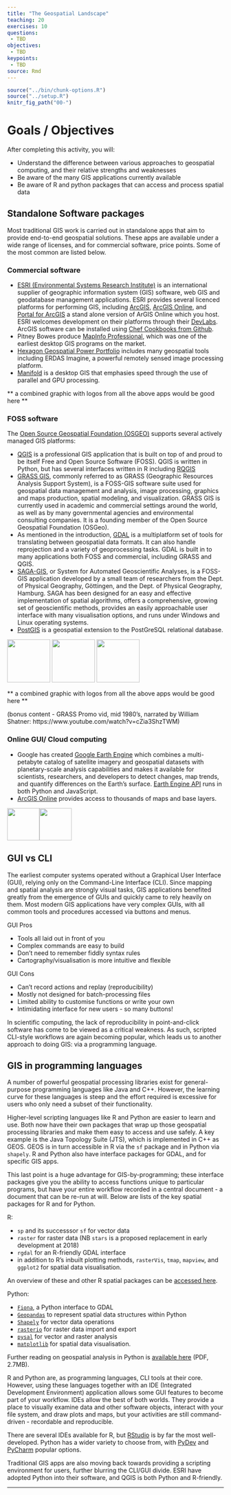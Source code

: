 ```yaml
---
title: "The Geospatial Landscape"
teaching: 20
exercises: 10
questions:
 - TBD
objectives:
 - TBD
keypoints:
 - TBD
source: Rmd
---
```


```r
source("../bin/chunk-options.R")
source("../setup.R")
knitr_fig_path("00-")
```
# Goals / Objectives

After completing this activity, you will:

  * Understand the difference between various approaches to geospatial computing, and their relative strengths and weaknesses 
  * Be aware of the many GIS applications currently available
  * Be aware of R and python packages that can access and process spatial data

## Standalone Software packages 

Most traditional GIS work is carried out in standalone apps that aim to provide end-to-end geospatial solutions. These apps are available under a wide range of licenses, and for commercial software, price points. Some of the most common are listed below.

### Commercial software 

  * [ESRI (Environmental Systems Research Institute)](https://www.esri.com/en-us/home) is an international supplier of geographic information system (GIS) software, web GIS and geodatabase management applications. ESRI provides several licenced platforms for performing GIS, including [ArcGIS](https://www.arcgis.com/home/index.html), [ArcGIS Online](http://www.esri.com/software/arcgis/arcgisonline), and [Portal for ArcGIS](http://server.arcgis.com/en/portal/) a stand alone version of ArGIS Online which you host. ESRI welcomes development on their platforms through their [DevLabs](https://developers.arcgis.com/). ArcGIS software can be installed using [Chef Cookbooks from Github](https://github.com/Esri/arcgis-cookbook).
  * Pitney Bowes produce [MapInfo Professional](https://www.pitneybowes.com/us/location-intelligence/geographic-information-systems/mapinfo-pro.html), which was one of the earliest desktop GIS programs on the market. 
  * [Hexagon Geospatial Power Portfolio](https://www.hexagongeospatial.com/products/power-portfolio) includes many geospatial tools including ERDAS Imagine, a powerful remotely sensed image processing platform.
  * [Manifold](http://www.manifold.net/) is a desktop GIS that emphasies speed through the use of parallel and GPU processing. 
  
** a combined graphic with logos from all the above apps would be good here **

### FOSS software 

The [Open Source Geospatial Foundation (OSGEO)](http://www.osgeo.org/) supports several actively managed GIS platforms:

  * [QGIS](https://www.qgis.org/en/site/) is a professional GIS application that is built on top of and proud to be itself Free and Open Source Software (FOSS). QGIS is written in Python, but has several interfaces written in R including [RQGIS](https://cran.r-project.org/web/packages/RQGIS/index.html) 
  * [GRASS GIS](https://grass.osgeo.org/), commonly referred to as GRASS (Geographic Resources Analysis Support System), is a FOSS-GIS software suite used for geospatial data management and analysis, image processing, graphics and maps production, spatial modeling, and visualization. GRASS GIS is currently used in academic and commercial settings around the world, as well as by many governmental agencies and environmental consulting companies. It is a founding member of the Open Source Geospatial Foundation (OSGeo).
  * As mentioned in the introduction, [GDAL](http://www.gdal.org/) is a multiplatform set of tools for translating between geospatial data formats. It can also handle reprojection and a variety of geoprocessing tasks. GDAL is built in to many applications both FOSS and commercial, including GRASS and QGIS.
  * [SAGA-GIS](http://www.saga-gis.org/en/index.html), or System for Automated Geoscientific Analyses, is a FOSS-GIS application developed by a small team of researchers from the Dept. of Physical Geography, Göttingen, and the Dept. of Physical Geography, Hamburg. SAGA has been designed for an easy and effective implementation of spatial algorithms, offers a comprehensive, growing set of geoscientific methods, provides an easily approachable user interface with many visualisation options, and runs under Windows and Linux operating systems.
  * [PostGIS](https://postgis.net/) is a geospatial extension to the PostGreSQL relational database.

<img src="https://qgisblog.files.wordpress.com/2016/12/qgis-logo_anita02.png" height="100"/>
<img src="https://grass.osgeo.org/uploads/images/logo_variant_nobg.png" height="100"/>
<img src="http://gisgeography.com/wp-content/uploads/2016/01/saga-gis-logo.png" height="100"/>

** a combined graphic with logos from all the above apps would be good here **

(bonus content - GRASS Promo vid, mid 1980's, narrated by William Shatner: https://www.youtube.com/watch?v=cZia3ShzTWM)

### Online GUI/ Cloud computing

  * Google has created [Google Earth Engine](https://earthengine.google.com/) which combines a multi-petabyte catalog of satellite imagery and geospatial datasets with planetary-scale analysis capabilities and makes it available for scientists, researchers, and developers to detect changes, map trends, and quantify differences on the Earth's surface. [Earth Engine API](https://developers.google.com/earth-engine/) runs in both Python and JavaScript.
  * [ArcGIS Online](http://www.arcgis.com/features/features.html) provides access to thousands of maps and base layers.

<img src="https://earthengine.google.com/static/images/GoogleEarthEngine_Grey_108.png" height="75"/><img src="https://wp.stolaf.edu/it/files/2017/02/ArcGISOnlineLogoT.png" height="75"/>

## GUI vs CLI 

The earliest computer systems operated without a Graphical User Interface (GUI), relying only on the Command-Line Interface (CLI). Since mapping and spatial analysis are strongly visual tasks, GIS applications benefited greatly from the emergence of GUIs and quickly came to rely heavily on them. Most modern GIS applications have very complex GUIs, with all common tools and procedures accessed via buttons and menus. 

GUI Pros

  - Tools all laid out in front of you
  - Complex commands are easy to build
  - Don't need to remember fiddly syntax rules
  - Cartography/visualisation is more intuitive and flexible
  
GUI Cons

  - Can't record actions and replay (reproducibility)
  - Mostly not designed for batch-processing files
  - Limited ability to customise functions or write your own
  - Intimidating interface for new users - so many buttons!
  
In scientific computing, the lack of reproducibility in point-and-click software has come to be viewed as a critical weakness. As such, scripted CLI-style workflows are again becoming popular, which leads us to another approach to doing GIS: via a programming language.
  
## GIS in programming languages 

A number of powerful geospatial processing libraries exist for general-purpose programming languages like Java and C++. However, the learning curve for these languages is steep and the effort required is excessive for users who only need a subset of their functionality. 

Higher-level scripting languages like R and Python are easier to learn and use. Both now have their own packages that wrap up those geospatial processing libraries and make them easy to access and use safely. A key example is the Java Topology Suite (JTS), which is implemented in C++ as GEOS. GEOS is in turn accessible in R via the `sf` package and in Python via `shapely`. R and Python also have interface packages for GDAL, and for specific GIS apps. 

This last point is a huge advantage for GIS-by-programming; these interface packages give you the ability to access functions unique to particular programs, but have your entire workflow recorded in a central document - a document that can be re-run at will. Below are lists of the key spatial packages for R and for Python.

R: 

  * `sp` and its successsor `sf` for vector data 
  * `raster` for raster data (NB `stars` is a proposed replacement in early development at 2018) 
  * `rgdal` for an R-friendly GDAL interface
  * in addition to R's inbuilt plotting methods, `rasterVis`, `tmap`, `mapview`, and `ggplot2` for spatial data visualisation. 

An overview of these and other R spatial packages can be [accessed here](https://cran.r-project.org/web/views/Spatial.html). 

Python: 

  * [`Fiona`](https://github.com/Toblerity/Fiona), a Python interface to GDAL 
  * [`Geopandas`](http://geopandas.readthedocs.io/en/latest/) to represent spatial data structures within Python 
  * [`Shapely`](https://toblerity.org/shapely/manual.html#introduction) for vector data operations 
  * [`rasterio`](https://rasterio.readthedocs.io/en/latest/intro.html) for raster data import and export
  * [`pysal`](https://pysal.readthedocs.io/en/latest/users/introduction.html) for vector and raster analysis
  * [`matplotlib`](https://matplotlib.org/) for spatial data visualisation.

Further reading on geospatial analysis in Python is [available here](https://2015.foss4g-na.org/sites/default/files/slides/Intro%20to%20Spatial%20Data%20Analysis%20in%20Python%20-%20FOSS4G%20NA%202015.pdf) (PDF, 2.7MB). 
  
R and Python are, as programming languages, CLI tools at their core. However, using these languages together with an IDE (Integrated Development Environment) application allows some GUI features to become part of your workflow. IDEs allow the best of both worlds. They provide a place to visually examine data and other software objects, interact with your file system, and draw plots and maps, but your activities are still command-driven - recordable and reproducible.

There are several IDEs available for R, but [RStudio](https://www.rstudio.com/) is by far the most well-developed. Python has a wider variety to choose from, with [PyDev](http://www.pydev.org/) and [PyCharm](https://www.jetbrains.com/pycharm/) popular options.

Traditional GIS apps are also moving back towards providing a scripting environment for users, further blurring the CLI/GUI divide. ESRI have adopted Python into their software, and QGIS is both Python and R-friendly.

***

